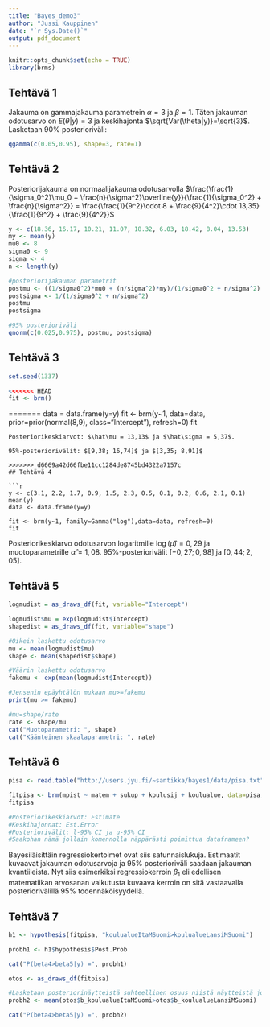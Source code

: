 ```yaml
---
title: "Bayes_demo3"
author: "Jussi Kauppinen"
date: "`r Sys.Date()`"
output: pdf_document
---
```


```r
knitr::opts_chunk$set(echo = TRUE)
library(brms)
```

## Tehtävä 1

\begin{equation}
p(\theta|y) = \frac12 \theta^2 e^{-\theta}
\end{equation}

Jakauma on gammajakauma parametrein $\alpha=3$ ja $\beta=1$. Täten jakauman odotusarvo on $E(\theta|y) = 3$ ja keskihajonta $\sqrt{Var(\theta|y)}=\sqrt{3}$. Lasketaan 90% posterioriväli:

```r
qgamma(c(0.05,0.95), shape=3, rate=1)
```

## Tehtävä 2 

Posteriorijakauma on normaalijakauma odotusarvolla $\frac{\frac{1}{\sigma_0^2}\mu_0 + \frac{n}{\sigma^2}\overline{y}}{\frac{1}{\sigma_0^2} + \frac{n}{\sigma^2}} = \frac{\frac{1}{9^2}\cdot 8 + \frac{9}{4^2}\cdot 13,35}{\frac{1}{9^2} + \frac{9}{4^2}}$

```r
y <- c(18.36, 16.17, 10.21, 11.07, 18.32, 6.03, 18.42, 8.04, 13.53)
my <- mean(y)
mu0 <- 8
sigma0 <- 9
sigma <- 4
n <- length(y)

#posteriorijakauman parametrit
postmu <- ((1/sigma0^2)*mu0 + (n/sigma^2)*my)/(1/sigma0^2 + n/sigma^2)
postsigma <- 1/(1/sigma0^2 + n/sigma^2)
postmu
postsigma

#95% posterioriväli
qnorm(c(0.025,0.975), postmu, postsigma)
```

## Tehtävä 3

```r
set.seed(1337)

<<<<<<< HEAD
fit <- brm()
```


=======
data = data.frame(y=y)
fit <- brm(y~1, data=data, prior=prior(normal(8,9), class="Intercept"), refresh=0)
fit
```
Posteriorikeskiarvot: $\hat\mu = 13,13$ ja $\hat\sigma = 5,37$.

95%-posteriorivälit: $[9,38; 16,74]$ ja $[3,35; 8,91]$

>>>>>>> d6669a42d66fbe11cc1284de8745bd4322a7157c
## Tehtävä 4

```r
y <- c(3.1, 2.2, 1.7, 0.9, 1.5, 2.3, 0.5, 0.1, 0.2, 0.6, 2.1, 0.1)
mean(y)
data <- data.frame(y=y)

fit <- brm(y~1, family=Gamma("log"),data=data, refresh=0)
fit
```

Posteriorikeskiarvo odotusarvon logaritmille $\log(\hat\mu)=0,29$ ja muotoparametrille $\hat\alpha = 1,08$. 95%-posteriorivälit $[-0,27;0,98]$ ja $[0,44;2,05]$.

## Tehtävä 5

```r
logmudist = as_draws_df(fit, variable="Intercept")

logmudist$mu = exp(logmudist$Intercept)
shapedist = as_draws_df(fit, variable="shape")

#Oikein laskettu odotusarvo
mu <- mean(logmudist$mu)
shape <- mean(shapedist$shape)

#Väärin laskettu odotusarvo
fakemu <- exp(mean(logmudist$Intercept))

#Jensenin epäyhtälön mukaan mu>=fakemu
print(mu >= fakemu)

#mu=shape/rate
rate <- shape/mu
cat("Muotoparametri: ", shape)
cat("Käänteinen skaalaparametri: ", rate)
```

## Tehtävä 6

```r
pisa <- read.table("http://users.jyu.fi/~santikka/bayes1/data/pisa.txt", header = TRUE)

fitpisa <- brm(mpist ~ matem + sukup + koulusij + koulualue, data=pisa, refresh=0)
fitpisa

#Posteriorikeskiarvot: Estimate
#Keskihajonnat: Est.Error
#Posteriorivälit: l-95% CI ja u-95% CI
#Saakohan nämä jollain komennolla näppärästi poimittua dataframeen?
```

Bayesiläisittäin regressiokertoimet ovat siis satunnaislukuja. Estimaatit kuvaavat jakauman odotusarvoja ja 95% posterioriväli saadaan jakauman kvantiileista. Nyt siis esimerkiksi regressiokerroin $\beta_1$ eli edellisen matematiikan arvosanan vaikutusta kuvaava kerroin on sitä vastaavalla posteriorivälillä 95% todennäköisyydellä.

## Tehtävä 7

```r
h1 <- hypothesis(fitpisa, "koulualueItaMSuomi>koulualueLansiMSuomi")

probh1 <- h1$hypothesis$Post.Prob

cat("P(beta4>beta5|y) =", probh1)

otos <- as_draws_df(fitpisa)

#Lasketaan posteriorinäytteistä suhteellinen osuus niistä näytteistä jossa beta4 on suurempi kuin beta5
probh2 <- mean(otos$b_koulualueItaMSuomi>otos$b_koulualueLansiMSuomi)

cat("P(beta4>beta5|y) =", probh2)
```

